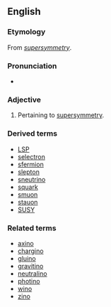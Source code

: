 ==English==

===Etymology===
From ''[[supersymmetry]]''.

===Pronunciation===
* {{IPA|/suːpəsɪˈmɛtɹɪk/}}

===Adjective===
{{en-adj}}

# {{physics}} Pertaining to [[supersymmetry]].

===Derived terms===
*[[LSP]]
*[[selectron]]
*[[sfermion]]
*[[slepton]]
*[[sneutrino]]
*[[squark]]
*[[smuon]]
*[[stauon]]
*[[SUSY]]

===Related terms===
*[[axino]]
*[[chargino]]
*[[gluino]]
*[[gravitino]]
*[[neutralino]]
*[[photino]]
*[[wino]]
*[[zino]]